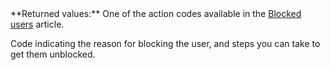 <ParamField body="ActionCode" type="string">     
**Returned values:** One of the action codes available in the <a href="/guides/users/blocked-users">Blocked users</a> article.

Code indicating the reason for blocking the user, and steps you can take to get them unblocked.  
</ParamField>